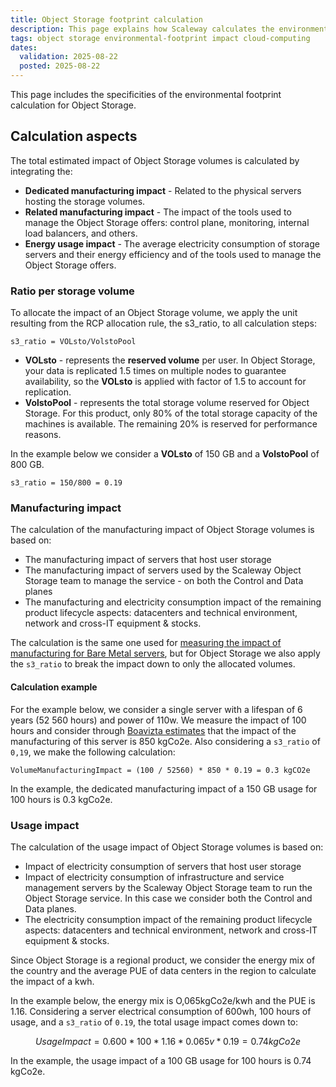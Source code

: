 ```yaml
---
title: Object Storage footprint calculation
description: This page explains how Scaleway calculates the environmental footprint of Object Storage in detail.
tags: object storage environmental-footprint impact cloud-computing
dates:
  validation: 2025-08-22
  posted: 2025-08-22
---
```



This page includes the specificities of the environmental footprint calculation for Object Storage.

## Calculation aspects

The total estimated impact of Object Storage volumes is calculated by integrating the:

- **Dedicated manufacturing impact** - Related to the physical servers hosting the storage volumes.
- **Related manufacturing impact** - The impact of the tools used to manage the Object Storage offers: control plane, monitoring, internal load balancers, and others.
- **Energy usage impact** - The average electricity consumption of storage servers and their energy efficiency and of the tools used to manage the Object Storage offers.

### Ratio per storage volume

To allocate the impact of an Object Storage volume, we apply the unit resulting from the RCP allocation rule, the s3_ratio, to all calculation steps:

```
s3_ratio = VOLsto/VolstoPool
```

- **VOLsto** - represents the **reserved volume** per user. In Object Storage, your data is replicated 1.5 times on multiple nodes to guarantee availability, so the **VOLsto** is applied with factor of 1.5 to account for replication.
- **VolstoPool** - represents the total storage volume reserved for Object Storage. For this product, only 80% of the total storage capacity of the machines is available. The remaining 20% is reserved for performance reasons.

In the example below we consider a **VOLsto** of 150 GB and a **VolstoPool** of 800 GB.

```
s3_ratio = 150/800 = 0.19
```

### Manufacturing impact

The calculation of the manufacturing impact of Object Storage volumes is based on:

- The manufacturing impact of servers that host user storage
- The manufacturing impact of servers used by the Scaleway Object Storage team to manage the service - on both the Control and Data planes
- The manufacturing and electricity consumption impact of the remaining product lifecycle aspects: datacenters and technical environment, network and cross-IT equipment & stocks.

The calculation is the same one used for [measuring the impact of manufacturing for Bare Metal servers](/environmental-footprint/additional-content/environmental-footprint-calculator/#customer-servers), but for Object Storage we also apply the `s3_ratio` to break the impact down to only the allocated volumes.

#### Calculation example

For the example below, we consider a single server with a lifespan of 6 years (52 560 hours) and power of 110w. We measure the impact of 100 hours and consider through [Boavizta estimates](https://www.boavizta.org/) that the impact of the manufacturing of this server is 850 kgCo2e. Also considering a `s3_ratio` of `0,19`, we make the following calculation:

```
VolumeManufacturingImpact = (100 / 52560) * 850 * 0.19 = 0.3 kgCO2e
```

In the example, the dedicated manufacturing impact of a 150 GB usage for 100 hours is 0.3 kgCo2e.

### Usage impact

The calculation of the usage impact of Object Storage volumes is based on:

- Impact of electricity consumption of servers that host user storage
- Impact of electricity consumption of infrastructure and service management servers by the Scaleway Object Storage team to run the Object Storage service. In this case we consider both the Control and Data planes.
- The electricity consumption impact of the remaining product lifecycle aspects: datacenters and technical environment, network and cross-IT equipment & stocks.

Since Object Storage is a regional product, we consider the energy mix of the country and the average PUE of data centers in the region to calculate the impact of a kwh.

In the example below, the energy mix is O,065kgCo2e/kwh and the PUE is 1.16. Considering a server electrical consumption of 600wh, 100 hours of usage, and a `s3_ratio` of `0.19`, the total usage impact comes down to:

```math
UsageImpact = 0.600 * 100 * 1.16 * 0.065v* 0.19 = 0.74 kgCo2e
```

In the example, the usage impact of a 100 GB usage for 100 hours is 0.74 kgCo2e.

